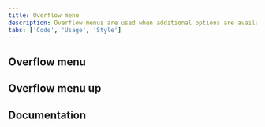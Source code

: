 ```yaml
---
title: Overflow menu
description: Overflow menus are used when additional options are available to the user and there is a space constraint.
tabs: ['Code', 'Usage', 'Style']
---
```


## Overflow menu

<ComponentCode
  name="Overflow menu"
  component="overflow-menu"
  variation="overflow-menu"
  hasReactVersion="overflowmenu--basic"
  hasVueVersion="overflowmenu--default"
  hasAngularVersion="?path=/story/overflow-menu--basic"
  codepen="PgNGop"></ComponentCode>

## Overflow menu up

<ComponentCode
  name="Overflow menu up"
  component="overflow-menu"
  variation="overflow-menu--up"
  hasReactVersion="overflowmenu--basic"
  hasVueVersion="overflowmenu--default&knob-up=true"
  codepen="ZZWpbV"></ComponentCode>

## Documentation

<ComponentDocs component="overflow-menu"></ComponentDocs>
